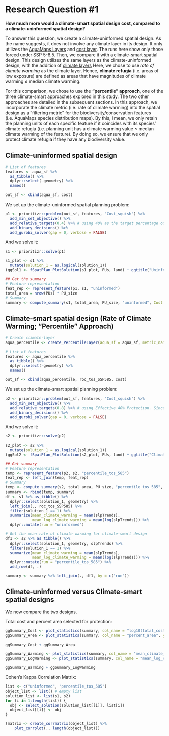 # Research Question #1 {#rq-1}

__How much more would a climate-smart spatial design cost, compared to a climate-uninformed spatial design?__

To answer this question, we create a climate-uninformed spatial design. As the name suggests, it does not involve any climate layer in its design. It only utilizes the [AquaMaps Layers](#conservation-features) and [cost layer](#cost-layer). The runs here show only those forced under SSP 5-8.5. Then, we compare it with a climate-smart spatial design. This design utilizes the same layers as the climate-uninformed design, with the addition of [climate layers](#climate-metrics) Here, we chose to use _rate of climate warming_ as the climate layer. Hence, __climate refugia__ (i.e. areas of low exposure) are defined as areas that have magnitudes of climate warming $\leq$ median climate warming.

For this comparison, we chose to use the __"percentile" approach__, one of the three climate-smart approaches explored in this study. The two other approaches are detailed in the subsequent sections. In this approach, we incorporate the climate metric (i.e. rate of climate warming) into the spatial design as a "filtering metric" for the biodiversity/conservation features (i.e. AquaMaps species distribution maps). By this, I mean, we only retain the planning units of each specific feature if it coincides with its species' climate refugia (i.e. planning unit has a climate warming value $\leq$ median climate warming of the feature). By doing so, we ensure that we only protect climate refugia if they have any biodiversity value.

## Climate-uninformed spatial design

```r
# List of features
features <- aqua_sf %>% 
  as_tibble() %>% 
  dplyr::select(-geometry) %>% 
  names()

out_sf <- cbind(aqua_sf, cost)
```
We set up the climate-uninformed spatial planning problem:
```r
p1 <- prioritizr::problem(out_sf, features, "Cost_squish") %>%
  add_min_set_objective() %>%
  add_relative_targets(0.4) %>% # using 40% as the target percentage of protection
  add_binary_decisions() %>%
  add_gurobi_solver(gap = 0, verbose = FALSE)
```
And we solve it:
```r
s1 <- prioritizr::solve(p1)
```
```r
s1_plot <- s1 %>% 
  mutate(solution_1 = as.logical(solution_1)) 
(ggSol1 <- fSpatPlan_PlotSolution(s1_plot, PUs, land) + ggtitle("Uninformed"))

```
```r
## Get the summary
# Feature representation
feat_rep <- represent_feature(p1, s1, "uninformed")
total_area = nrow(PUs) * PU_size
# Summary
summary <- compute_summary(s1, total_area, PU_size, "uninformed", Cost = "Cost_squish")
```

## Climate-smart spatial design (Rate of Climate Warming; "Percentile" Approach)
```r
# Create climate-layer
aqua_percentile <- create_PercentileLayer(aqua_sf = aqua_sf, metric_name = "tos", colname = "slpTrends", metric_df = roc_tos_SSP585, PUs = PUs)

# List of features
features <- aqua_percentile %>% 
  as_tibble() %>% 
  dplyr::select(-geometry) %>% 
  names()

out_sf <- cbind(aqua_percentile, roc_tos_SSP585, cost)
```
We set up the climate-smart spatial planning problem:
```r
p2 <- prioritizr::problem(out_sf, features, "Cost_squish") %>%
  add_min_set_objective() %>%
  add_relative_targets(0.8) %>% # using Effective 40% Protection. Since we only retained planning units that intersect with both biodiversity features and areas <= 50th percentile (0.5), by multiplying this by 0.8 target, we effectively protect only 40%.
  add_binary_decisions() %>%
  add_gurobi_solver(gap = 0, verbose = FALSE)
```
And we solve it:
```r
s2 <- prioritizr::solve(p2)
```
```r
s2_plot <- s2 %>% 
  mutate(solution_1 = as.logical(solution_1))
(ggSol2 <- fSpatPlan_PlotSolution(s2_plot, PUs, land) + ggtitle("Climate-smart design: Rate of Climate Warming", subtitle = "Percentile, SSP 5-8.5"))
```
```r
## Get summary
# Feature representation
temp <- represent_feature(p2, s2, "percentile_tos_585")
feat_rep <- left_join(temp, feat_rep)
# Summary
temp <- compute_summary(s2, total_area, PU_size, "percentile_tos_585", Cost = "Cost_squish")
summary <- rbind(temp, summary)
df <- s1 %>% as_tibble() %>% 
  dplyr::select(solution_1, geometry) %>% 
  left_join(., roc_tos_SSP585) %>% 
  filter(solution_1 == 1) %>% 
  summarize(mean_climate_warming = mean(slpTrends),
            mean_log_climate_warming = mean(log(slpTrends))) %>% 
  dplyr::mutate(run = "uninformed")

# Get the mean rate of climate warming for climate-smart design
df1 <- s2 %>% as_tibble() %>% 
  dplyr::select(solution_1, geometry, slpTrends) %>% 
  filter(solution_1 == 1) %>% 
  summarize(mean_climate_warming = mean(slpTrends),
            mean_log_climate_warming = mean(log(slpTrends))) %>% 
  dplyr::mutate(run = "percentile_tos_585") %>% 
  add_row(df, .)

summary <- summary %>% left_join(., df1, by = c("run"))
```

## Climate-uninformed versus Climate-smart spatial designs
We now compare the two designs.

Total cost and percent area selected for protection:
```r
ggSummary_Cost <- plot_statistics(summary, col_name = "log10(total_cost)", y_axis = "log10(cost)", color = 2)
ggSummary_Area <- plot_statistics(summary, col_name = "percent_area", y_axis = "% area", color = 2)
```
```r
ggSummary_Cost + ggSummary_Area
```
```r
ggSummary_Warming <- plot_statistics(summary, col_name = "mean_climate_warming", y_axis = expression('Δ'^"o"*'C yr'^"-1"*''), color = 2)
ggSummary_LogWarming <- plot_statistics(summary, col_name = "mean_log_climate_warming", y_axis = expression('log Δ'^"o"*'C yr'^"-1"*''), color = 2) + scale_y_reverse()
```
```r
ggSummary_Warming + ggSummary_LogWarming
```

Cohen's Kappa Correlation Matrix:
```r
list <- c("uninformed", "percentile_tos_585")
object_list <- list() # empty list
solution_list <- list(s1, s2)
for (i in 1:length(list)) {
  obj <- select_solution(solution_list[[i]], list[i])
  object_list[[i]] <- obj
}
```
```r
(matrix <- create_corrmatrix(object_list) %>% 
    plot_corrplot(., length(object_list)))
```
